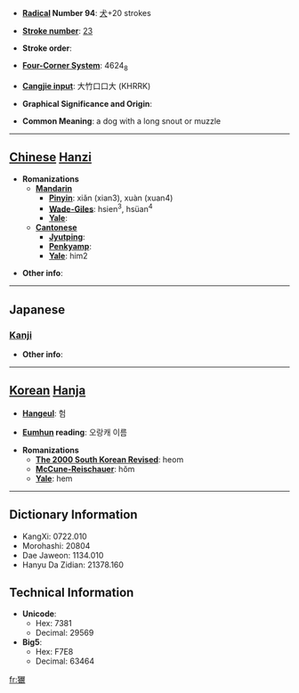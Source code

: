 * '''[[Wiktionary:Chinese radical index| Radical]] Number 94''': [[Wiktionary:Chinese radical index 犬|犬]]+20 strokes

* '''[[Wiktionary:Chinese total strokes index|Stroke number]]''': [[Wiktionary:Chinese total strokes index 23|23]]

* '''Stroke order''': 

* '''[[Wiktionary:Chinese four corner index|Four-Corner System]]''': 4624<sub>8</sub>

* '''[[Wiktionary:Chinese Cangjie index|Cangjie input]]''': 大竹口口大 (KHRRK)

* '''Graphical Significance and Origin''': 

* '''Common Meaning''': a dog with a long snout or muzzle

----

== [[Chinese]] [[Hanzi]] ==

* '''Romanizations'''
** '''[[Mandarin]]'''
*** '''[[Pinyin]]''': xiǎn (xian3), xuàn (xuan4)
*** '''[[Wade-Giles]]''': hsien<sup>3</sup>, hsüan<sup>4</sup>
*** '''[[Yale]]''': 
** '''[[Cantonese]]'''
*** '''[[Jyutping]]''':
*** '''[[Penkyamp]]''': 
*** '''[[Yale]]''': him2

* '''Other info''': 

----

==Japanese==
===[[Kanji]]===
{{kanji|on readings=[[けん]] (ken), [[れん]] (ren)
|kun readings=
}}

* '''Other info''':  

----

== [[Korean]] [[Hanja]] ==

* '''[[Hangeul]]''': 험

* '''[[Eumhun]] reading''': 오랑캐 이름

* '''Romanizations'''
** '''[[The 2000 South Korean Revised Romanization|The 2000 South Korean Revised]]''': heom
** '''[[McCune-Reischauer]]''': hŏm
** '''[[Yale]]''': hem

----

== Dictionary Information ==

* KangXi: 0722.010
* Morohashi: 20804
* Dae Jaweon: 1134.010
* Hanyu Da Zidian: 21378.160

== Technical Information ==

* '''Unicode''':
** Hex: 7381
** Decimal: 29569
* '''Big5''':
** Hex: F7E8
** Decimal: 63464

[[fr:玁]]